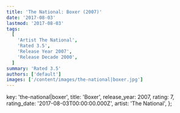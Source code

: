 ```yaml
---
title: 'The National: Boxer (2007)'
date: '2017-08-03'
lastmod: '2017-08-03'
tags:
  [
    'Artist The National',
    'Rated 3.5',
    'Release Year 2007',
    'Release Decade 2000',
  ]
summary: 'Rated 3.5'
authors: ['default']
images: ['/content/images/the-national|boxer.jpg']
---
```


  key: 'the-national|boxer',
  title: 'Boxer',
  release_year: 2007,
  rating: 7,
  rating_date: '2017-08-03T00:00:00.000Z',
  artist: 'The National',
};

<MusicRating data={data} />
